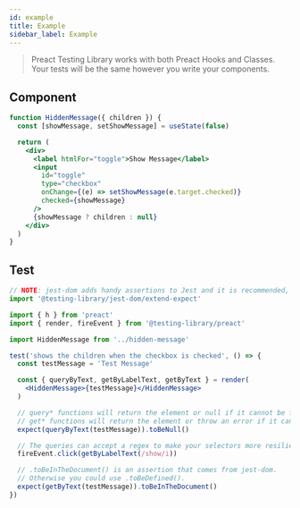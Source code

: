 ```yaml
---
id: example
title: Example
sidebar_label: Example
---
```


> Preact Testing Library works with both Preact Hooks and Classes. Your tests
> will be the same however you write your components.

## Component

```jsx
function HiddenMessage({ children }) {
  const [showMessage, setShowMessage] = useState(false)

  return (
    <div>
      <label htmlFor="toggle">Show Message</label>
      <input
        id="toggle"
        type="checkbox"
        onChange={(e) => setShowMessage(e.target.checked)}
        checked={showMessage}
      />
      {showMessage ? children : null}
    </div>
  )
}
```

## Test

```jsx
// NOTE: jest-dom adds handy assertions to Jest and it is recommended, but not required.
import '@testing-library/jest-dom/extend-expect'

import { h } from 'preact'
import { render, fireEvent } from '@testing-library/preact'

import HiddenMessage from '../hidden-message'

test('shows the children when the checkbox is checked', () => {
  const testMessage = 'Test Message'

  const { queryByText, getByLabelText, getByText } = render(
    <HiddenMessage>{testMessage}</HiddenMessage>
  )

  // query* functions will return the element or null if it cannot be found.
  // get* functions will return the element or throw an error if it cannot be found.
  expect(queryByText(testMessage)).toBeNull()

  // The queries can accept a regex to make your selectors more resilient to content tweaks and changes.
  fireEvent.click(getByLabelText(/show/i))

  // .toBeInTheDocument() is an assertion that comes from jest-dom.
  // Otherwise you could use .toBeDefined().
  expect(getByText(testMessage)).toBeInTheDocument()
})
```
